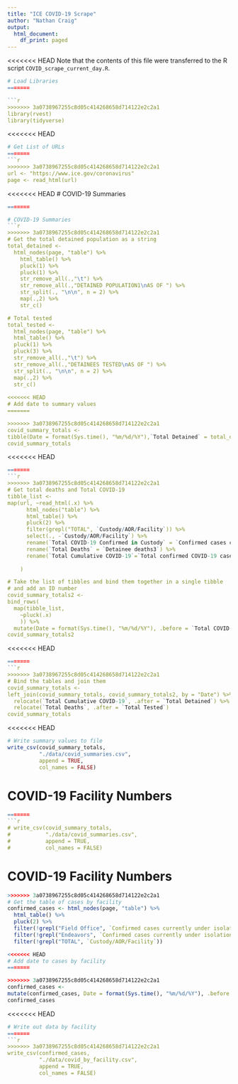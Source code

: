 ```yaml
---
title: "ICE COVID-19 Scrape"
author: "Nathan Craig"
output:
  html_document:
    df_print: paged
---
```

<<<<<<< HEAD
Note that the contents of this file were transferred to the R script `COVID_scrape_current_day.R`.
```r
# Load Libraries
=======

```r
>>>>>>> 3a0738967255c8d05c414268658d714122e2c2a1
library(rvest)
library(tidyverse)
```

<<<<<<< HEAD
```r
# Get List of URLs
=======
```r
>>>>>>> 3a0738967255c8d05c414268658d714122e2c2a1
url <- "https://www.ice.gov/coronavirus"
page <- read_html(url)
```


<<<<<<< HEAD
# COVID-19 Summaries
```r
=======

# COVID-19 Summaries
```r
>>>>>>> 3a0738967255c8d05c414268658d714122e2c2a1
# Get the total detained population as a string
total_detained <-
  html_nodes(page, "table") %>% 
    html_table() %>% 
    pluck(1) %>% 
    pluck(1) %>% 
    str_remove_all(.,"\t") %>% 
    str_remove_all(.,"DETAINED POPULATION1\nAS OF ") %>% 
    str_split(., "\n\n", n = 2) %>% 
    map(.,2) %>% 
    str_c()

# Total tested
total_tested <- 
  html_nodes(page, "table") %>% 
  html_table() %>% 
  pluck(1) %>% 
  pluck(3) %>% 
  str_remove_all(.,"\t") %>% 
  str_remove_all(.,"DETAINEES TESTED\nAS OF ") %>% 
  str_split(., "\n\n", n = 2) %>% 
  map(.,2) %>% 
  str_c()
  
<<<<<<< HEAD
# Add date to summary values
=======

>>>>>>> 3a0738967255c8d05c414268658d714122e2c2a1
covid_summary_totals <- 
tibble(Date = format(Sys.time(), "%m/%d/%Y"),`Total Detained` = total_detained, `Total Tested` = total_tested)
covid_summary_totals

```

<<<<<<< HEAD
```r
=======
```r
>>>>>>> 3a0738967255c8d05c414268658d714122e2c2a1
# Get total deaths and Total COVID-19
tibble_list <- 
map(url, ~read_html(.x) %>% 
      html_nodes("table") %>% 
      html_table() %>% 
      pluck(2) %>% 
      filter(grepl("TOTAL", `Custody/AOR/Facility`)) %>% 
      select(., -`Custody/AOR/Facility`) %>% 
      rename(`Total COVID-19 Confirmed in Custody` = `Confirmed cases currently under isolation or monitoring`) %>% 
      rename(`Total Deaths` = `Detainee deaths3`) %>% 
      rename(`Total Cumulative COVID-19`=`Total confirmed COVID-19 cases4`)
    
    )

# Take the list of tibbles and bind them together in a single tibble
# and add an ID number
covid_summary_totals2 <- 
bind_rows(
  map(tibble_list,
    ~pluck(.x)
    )) %>% 
  mutate(Date = format(Sys.time(), "%m/%d/%Y"), .before = `Total COVID-19 Confirmed in Custody`)
covid_summary_totals2
```

<<<<<<< HEAD
```r
=======
```r
>>>>>>> 3a0738967255c8d05c414268658d714122e2c2a1
# Bind the tables and join them
covid_summary_totals <- 
left_join(covid_summary_totals, covid_summary_totals2, by = "Date") %>% 
  relocate(`Total Cumulative COVID-19`, .after = `Total Detained`) %>% 
  relocate(`Total Deaths`, .after = `Total Tested`)
covid_summary_totals
```

<<<<<<< HEAD
```r
# Write summary values to file
write_csv(covid_summary_totals,
          "./data/covid_summaries.csv",
          append = TRUE,
          col_names = FALSE)
```


# COVID-19 Facility Numbers

```r
=======
```r
# write_csv(covid_summary_totals,
#           "./data/covid_summaries.csv",
#           append = TRUE,
#           col_names = FALSE)
```














# COVID-19 Facility Numbers

```r
>>>>>>> 3a0738967255c8d05c414268658d714122e2c2a1
# Get the table of cases by facility
confirmed_cases <- html_nodes(page, "table") %>% 
  html_table() %>% 
  pluck(2) %>% 
  filter(!grepl("Field Office", `Confirmed cases currently under isolation or monitoring`)) %>% 
  filter(!grepl("Endeavors", `Confirmed cases currently under isolation or monitoring`)) %>% 
  filter(!grepl("TOTAL", `Custody/AOR/Facility`))

<<<<<<< HEAD
# Add date to cases by facility
=======

>>>>>>> 3a0738967255c8d05c414268658d714122e2c2a1
confirmed_cases <- 
mutate(confirmed_cases, Date = format(Sys.time(), "%m/%d/%Y"), .before = `Custody/AOR/Facility`)
confirmed_cases
```



<<<<<<< HEAD
```r
# Write out data by facility
=======
```r
>>>>>>> 3a0738967255c8d05c414268658d714122e2c2a1
write_csv(confirmed_cases,
          "./data/covid_by_facility.csv",
          append = TRUE,
          col_names = FALSE)
```


